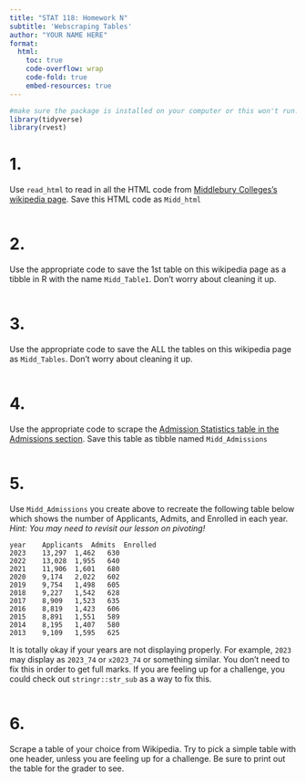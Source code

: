 ```yaml
---
title: "STAT 118: Homework N"
subtitle: 'Webscraping Tables'
author: "YOUR NAME HERE"
format:
  html: 
    toc: true
    code-overflow: wrap
    code-fold: true
    embed-resources: true
---
```


```r
#make sure the package is installed on your computer or this won't run! 
library(tidyverse)
library(rvest)
```

# 1. 
Use `read_html` to read in all the HTML code from [Middlebury Colleges's wikipedia page](https://en.wikipedia.org/wiki/Middlebury_College). Save this HTML code as `Midd_html`

```r

```


# 2. 
Use the appropriate code to save the 1st table on this wikipedia page as a tibble in R with the name `Midd_Table1`. Don't worry about cleaning it up. 

```r

```


# 3. 
Use the appropriate code to save the ALL the tables on this wikipedia page as `Midd_Tables`. Don't worry about cleaning it up. 

```r

```

# 4. 
Use the appropriate code to scrape the [Admission Statistics table in the Admissions section](https://en.wikipedia.org/wiki/Middlebury_College#Admissions). Save this table as tibble named `Midd_Admissions`



```r

```

# 5. 

Use `Midd_Admissions` you create above to recreate the following table below which shows the number of Applicants, Admits, and Enrolled in each year. *Hint: You may need to revisit our lesson on pivoting!* 

	year	Applicants	Admits	Enrolled
	2023	13,297	1,462	630
	2022	13,028	1,955	640
	2021	11,906	1,601	680
	2020	9,174	2,022	602
	2019	9,754	1,498	605
	2018	9,227	1,542	628
	2017	8,909	1,523	635
	2016	8,819	1,423	606
	2015	8,891	1,551	589
	2014	8,195	1,407	580
	2013	9,109	1,595	625
	
It is totally okay if your years are not displaying properly. For example, `2023` may display as `2023_74` or `x2023_74` or something similar. You don't need to fix this in order to get full marks. If you are feeling up for a challenge, you could check out `stringr::str_sub` as a way to fix this.  
	

```r

```

# 6.

Scrape a table of your choice from Wikipedia. Try to pick a simple table with one header, unless you are feeling up for a challenge.  Be sure to print out the table for the grader to see. 

```r

```

